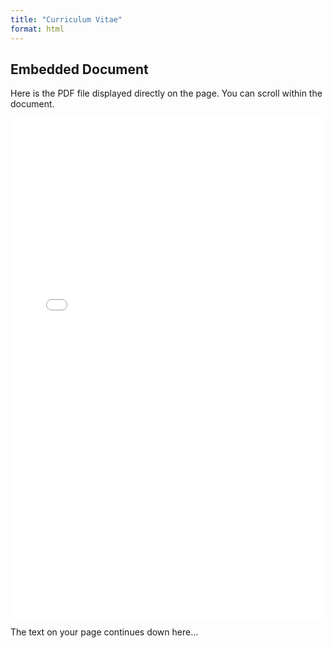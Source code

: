 ```yaml
---
title: "Curriculum Vitae"
format: html
---
```


## Embedded Document

Here is the PDF file displayed directly on the page. You can scroll within the document.

<iframe src="data/CV_Seo_082525.pdf" width="100%" height="800px" style="border:none;">
</iframe>

The text on your page continues down here...